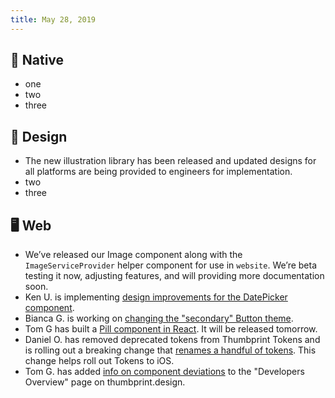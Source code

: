 ```yaml
---
title: May 28, 2019
---
```


## 📱 Native

-   one
-   two
-   three

## 🍭 Design

-   The new illustration library has been released and updated designs for all platforms are being provided to engineers for implementation.
-   two
-   three

## 🖥 Web

-   We’ve released our Image component along with the `ImageServiceProvider` helper component for use in `website`. We’re beta testing it now, adjusting features, and will providing more documentation soon.
-   Ken U. is implementing [design improvements for the DatePicker component](https://github.com/thumbtack/thumbprint/pull/250).
-   Bianca G. is working on [changing the "secondary" Button theme](https://github.com/thumbtack/thumbprint/issues/89).
-   Tom G has built a [Pill component in React](https://deploy-preview-254--thumbprint.netlify.com/components/pill/react/). It will be released tomorrow.
-   Daniel O. has removed deprecated tokens from Thumbprint Tokens and is rolling out a breaking change that [renames a handful of tokens](https://github.com/thumbtack/thumbprint/pull/242). This change helps roll out Tokens to iOS.
-   Tom G. has added [info on component deviations](https://github.com/thumbtack/thumbprint/pull/258/files) to the "Developers Overview" page on thumbprint.design.
